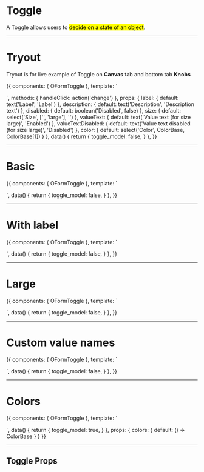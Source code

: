 <!-- Storybook Addon imports -->

<!-- Component import -->

<!-- Additional Helpers -->


<Meta title='5. Components|Forms/Toggle' />

# Toggle

A Toggle allows users to <mark>decide on a state of an object</mark>.


<hr/>

# Tryout

Tryout is for live example of Toggle on **Canvas** tab and bottom tab **Knobs**

<Story name='Tryout'>
  {{
    components: { OFormToggle },
    template: `<form class="o-form">
      <o-form-toggle 
        v-model="toggle_model"
        id="toggle_tryout"
        :label="label"
        :description="description"
        :disabled="disabled"
        :size="size"
        :color="color"
        @input="handleClick"></o-form-toggle>
    </form>`,
    methods: { handleClick: action('change') },
    props: {
      label: {
        default: text('Label', 'Label')
      },
      description: {
        default: text('Description', 'Description text')
      },
      disabled: {
        default: boolean('Disabled', false)
      },
      size: {
        default: select('Size', ['', 'large'], '')
      },
      valueText: {
        default: text('Value text (for size large)', 'Enabled')
      },
      valueTextDisabled: {
        default: text('Value text disabled (for size large)', 'Disabled')
      },
      color: {
        default: select('Color', ColorBase, ColorBase[1])
      }
    },
    data() {
      return {
        toggle_model: false,
      }
    },
  }}
</Story>

<hr/>


# Basic

<Preview>
  <Story name='Basic'>
    {{
      components: { OFormToggle },
      template: `<form class="o-form">
        <o-form-toggle 
          v-model="toggle_model"
          id="toggle_tryout"></o-form-toggle>
      </form>`,
      data() {
        return {
          toggle_model: false,
        }
      },
    }}
  </Story>
</Preview>

<hr/>


# With label

<Preview>
  <Story name='With label'>
    {{
      components: { OFormToggle },
      template: `<form class="o-form">
        <o-form-toggle 
          v-model="toggle_model"
          id="toggle_tryout"
          label="Label"></o-form-toggle>
      </form>`,
      data() {
        return {
          toggle_model: false,
        }
      },
    }}
  </Story>
</Preview>

<hr/>


# Large

<Preview>
  <Story name='Large'>
    {{
      components: { OFormToggle },
      template: `<form class="o-form">
        <o-form-toggle 
          v-model="toggle_model"
          id="toggle_tryout"
          label="Label"
          size="large"></o-form-toggle>
      </form>`,
      data() {
        return {
          toggle_model: false,
        }
      },
    }}
  </Story>
</Preview>

<hr/>


# Custom value names

<Preview>
  <Story name='Custom value names'>
    {{
      components: { OFormToggle },
      template: `<form class="o-form">
        <o-form-toggle 
          v-model="toggle_model"
          id="toggle_tryout"
          label="Custom value"
          valueText="Custom Value Text"
          valueTextDisabled="Custom Disabled Value Text"
          size="large"></o-form-toggle>
      </form>`,
      data() {
        return {
          toggle_model: false,
        }
      },
    }}
  </Story>
</Preview>

<hr/>


# Colors

<Preview>
  <Story name='Colors'>
    {{
      components: { OFormToggle },
      template: `<form class="o-form">
        <o-form-toggle 
          v-model="toggle_model"
          id="toggle_tryout"
          v-for="color, index in colors"
          :key="index"
          :color="color"></o-form-toggle>
      </form>`,
      data() {
        return {
          toggle_model: true,
        }
      },
      props: {
        colors: {
          default: () => ColorBase
        }
      }
    }}
  </Story>
</Preview>

<hr/>

## Toggle Props

<Props of={OFormToggle} />

